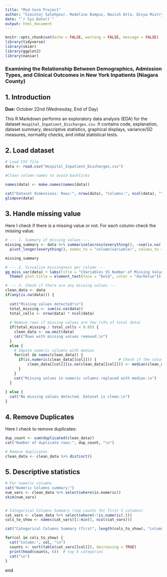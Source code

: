 ---
title: "Mid-term Project"
author: "Simintaj Salehpour, Madeline Bumpus, Nazish Atta, Divya Mistry"
date: "`r Sys.Date()`"
output: html_document
---

```{r setup, include=FALSE}
knitr::opts_chunk$set(echo = FALSE, warning = FALSE, message = FALSE)
library(tidyverse)
library(skimr)
library(ggplot2)
library(naniar)
```

### Examining the Relationship Between Demographics, Admission Types, and Clinical Outcomes in New York Inpatients (Niagara County)

## 1. Introduction

**Due:** October 22nd (Wednesday, End of Day)

This R Markdown performs an exploratory data analysis (EDA) for the dataset `Hospital_Inpatient_Discharges.csv`. It contains code, explanation, dataset summary, descriptive statistics, graphical displays, variance/SD measures, normality checks, and initial statistical tests. 

## 2. Load dataset
```{r Load Dataset, include=T, results='markup'}
# Load CSV file
data <- read.csv("Hospital_Inpatient_Discharges.csv")

#Clean column names to avoid backticks

names(data) <- make.names(names(data))

cat("Dataset dimensions: Rows:", nrow(data), "Columns:", ncol(data), "\n")
glimpse(data)

```

## 3. Handle missing value

Here I check if there is a missing value or not. For each column check the missing value.

```{r Missing Value, include=T, results = "markup"}

# --- 1. Summary of missing values ---
missing_summary <- data %>% summarise(across(everything(), ~sum(is.na(.)))) %>%
  pivot_longer(everything(), names_to = "column(variable)", values_to = "n_missing") %>% arrange(desc(n_missing))

missing_summary

# --- 2. Visualize missingness per column ---
gg_miss_var(data) + labs(title = "CVariables VS Number of Missing Values") +
  theme( plot.title = element_text(face = "bold", color = "darkblue"))

# --- 3. Check if there are any missing values ---
clean_data <- data
if(any(is.na(data))) {
  
  cat("Missing values detected!\n")
  total_missing <- sum(is.na(data))
  total_cells <- nrow(data) * ncol(data)
  
  # Remove rows if missing values are few (<5% of total data)
  if(total_missing / total_cells < 0.05) {
    clean_data <- na.omit(data)
    cat("Rows with missing values removed.\n")
  } 
  else {
    # Impute numeric columns with median
    for(col in names(clean_data)) {
      if(is.numeric(clean_data[[col]])) {          # Check if the column is numeric
          clean_data[[col]][is.na(clean_data[[col]])] <- median(clean_data[[col]], na.rm = TRUE)  
      }
    }
    cat("Missing values in numeric columns replaced with median.\n")
  }
  
} else {
  cat("No missing values detected. Dataset is clean.\n")
}


```

## 4. Remove Duplicates
Here I check to remove duplicates:
```{r Remove Duplicates, include=T, results = "markup"}
dup_count <- sum(duplicated(clean_data))
cat("Number of duplicate rows:", dup_count, "\n")

# Remove duplicates
clean_data <- clean_data %>% distinct()
```

## 5. Descriptive statistics

```{r descriptive-stats, include=T, results = "markup"}
# For numeric columns
cat("Numeric Columns summary:")
num_vars <- clean_data %>% select(where(is.numeric))
skim(num_vars)


# Categorical Columns Summary (top counts for first 5 columns)
cat_vars <- clean_data %>% select(where(~!is.numeric(.)))
cols_to_show <- names(cat_vars)[1:min(5, ncol(cat_vars))]

cat("Categorical Columns Summary (first", length(cols_to_show), "columns):\n\n")

for(col in cols_to_show) {
  cat("Column:", col, "\n")
  counts <- sort(table(cat_vars[[col]]), decreasing = TRUE)
  print(head(counts, 6))  # top 6 categories
  cat("\n")
}

```




end